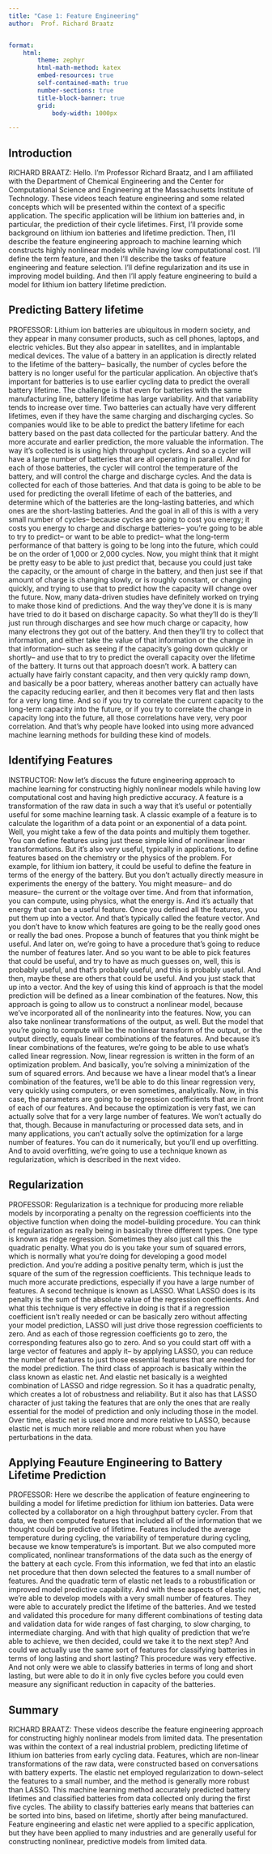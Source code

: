 ```yaml
---
title: "Case 1: Feature Engineering"
author:  Prof. Richard Braatz


format:
    html: 
        theme: zephyr
        html-math-method: katex
        embed-resources: true
        self-contained-math: true
        number-sections: true
        title-block-banner: true
        grid: 
            body-width: 1000px

---
```


## Introduction


RICHARD BRAATZ: Hello. I'm Professor Richard Braatz, and I am affiliated with the Department of Chemical Engineering and the Center for Computational Science and Engineering at the Massachusetts Institute of Technology. These videos teach feature engineering and some related concepts which will be presented within the context of a specific application. The specific application will be lithium ion batteries and, in particular, the prediction of their cycle lifetimes. First, I'll provide some background on lithium ion batteries and lifetime prediction. Then, I'll describe the feature engineering approach to machine learning which constructs highly nonlinear models while having low computational cost. I'll define the term feature, and then I'll describe the tasks of feature engineering and feature selection. I'll define regularization and its use in improving model building. And then I'll apply feature engineering to build a model for lithium ion battery lifetime prediction.

## Predicting Battery lifetime

PROFESSOR: Lithium ion batteries are ubiquitous in modern society, and they appear in many consumer products, such as cell phones, laptops, and electric vehicles. But they also appear in satellites, and in implantable medical devices. The value of a battery in an application is directly related to the lifetime of the battery-- basically, the number of cycles before the battery is no longer useful for the particular application. An objective that's important for batteries is to use earlier cycling data to predict the overall battery lifetime. The challenge is that even for batteries with the same manufacturing line, battery lifetime has large variability. And that variability tends to increase over time. Two batteries can actually have very different lifetimes, even if they have the same charging and discharging cycles. So companies would like to be able to predict the battery lifetime for each battery based on the past data collected for the particular battery. And the more accurate and earlier prediction, the more valuable the information. The way it's collected is is using high throughput cyclers. And so a cycler will have a large number of batteries that are all operating in parallel. And for each of those batteries, the cycler will control the temperature of the battery, and will control the charge and discharge cycles. And the data is collected for each of those batteries. And that data is going to be able to be used for predicting the overall lifetime of each of the batteries, and determine which of the batteries are the long-lasting batteries, and which ones are the short-lasting batteries. And the goal in all of this is with a very small number of cycles-- because cycles are going to cost you energy; it costs you energy to charge and discharge batteries-- you're going to be able to try to predict-- or want to be able to predict-- what the long-term performance of that battery is going to be long into the future, which could be on the order of 1,000 or 2,000 cycles. Now, you might think that it might be pretty easy to be able to just predict that, because you could just take the capacity, or the amount of charge in the battery, and then just see if that amount of charge is changing slowly, or is roughly constant, or changing quickly, and trying to use that to predict how the capacity will change over the future. Now, many data-driven studies have definitely worked on trying to make those kind of predictions. And the way they've done it is is many have tried to do it based on discharge capacity. So what they'll do is they'll just run through discharges and see how much charge or capacity, how many electrons they got out of the battery. And then they'll try to collect that information, and either take the value of that information or the change in that information-- such as seeing if the capacity's going down quickly or shortly-- and use that to try to predict the overall capacity over the lifetime of the battery. It turns out that approach doesn't work. A battery can actually have fairly constant capacity, and then very quickly ramp down, and basically be a poor battery, whereas another battery can actually have the capacity reducing earlier, and then it becomes very flat and then lasts for a very long time. And so if you try to correlate the current capacity to the long-term capacity into the future, or if you try to correlate the change in capacity long into the future, all those correlations have very, very poor correlation. And that's why people have looked into using more advanced machine learning methods for building these kind of models.

## Identifying Features


INSTRUCTOR: Now let's discuss the future engineering approach to machine learning for constructing highly nonlinear models while having low computational cost and having high predictive accuracy. A feature is a transformation of the raw data in such a way that it's useful or potentially useful for some machine learning task. A classic example of a feature is to calculate the logarithm of a data point or an exponential of a data point. Well, you might take a few of the data points and multiply them together. You can define features using just these simple kind of nonlinear linear transformations. But it's also very useful, typically in applications, to define features based on the chemistry or the physics of the problem. For example, for lithium ion battery, it could be useful to define the feature in terms of the energy of the battery. But you don't actually directly measure in experiments the energy of the battery. You might measure-- and do measure-- the current or the voltage over time. And from that information, you can compute, using physics, what the energy is. And it's actually that energy that can be a useful feature. Once you defined all the features, you put them up into a vector. And that's typically called the feature vector. And you don't have to know which features are going to be the really good ones or really the bad ones. Propose a bunch of features that you think might be useful. And later on, we're going to have a procedure that's going to reduce the number of features later. And so you want to be able to pick features that could be useful, and try to have as much guesses on, well, this is probably useful, and that's probably useful, and this is probably useful. And then, maybe these are others that could be useful. And you just stack that up into a vector. And the key of using this kind of approach is that the model prediction will be defined as a linear combination of the features. Now, this approach is going to allow us to construct a nonlinear model, because we've incorporated all of the nonlinearity into the features. Now, you can also take nonlinear transformations of the output, as well. But the model that you're going to compute will be the nonlinear transform of the output, or the output directly, equals linear combinations of the features. And because it's linear combinations of the features, we're going to be able to use what's called linear regression. Now, linear regression is written in the form of an optimization problem. And basically, you're solving a minimization of the sum of squared errors. And because we have a linear model that's a linear combination of the features, we'll be able to do this linear regression very, very quickly using computers, or even sometimes, analytically. Now, in this case, the parameters are going to be regression coefficients that are in front of each of our features. And because the optimization is very fast, we can actually solve that for a very large number of features. We won't actually do that, though. Because in manufacturing or processed data sets, and in many applications, you can't actually solve the optimization for a large number of features. You can do it numerically, but you'll end up overfitting. And to avoid overfitting, we're going to use a technique known as regularization, which is described in the next video.

## Regularization

PROFESSOR: Regularization is a technique for producing more reliable models by incorporating a penalty on the regression coefficients into the objective function when doing the model-building procedure. You can think of regularization as really being in basically three different types. One type is known as ridge regression. Sometimes they also just call this the quadratic penalty. What you do is you take your sum of squared errors, which is normally what you're doing for developing a good model prediction. And you're adding a positive penalty term, which is just the square of the sum of the regression coefficients. This technique leads to much more accurate predictions, especially if you have a large number of features. A second technique is known as LASSO. What LASSO does is its penalty is the sum of the absolute value of the regression coefficients. And what this technique is very effective in doing is that if a regression coefficient isn't really needed or can be basically zero without affecting your model prediction, LASSO will just drive those regression coefficients to zero. And as each of those regression coefficients go to zero, the corresponding features also go to zero. And so you could start off with a large vector of features and apply it-- by applying LASSO, you can reduce the number of features to just those essential features that are needed for the model prediction. The third class of approach is basically within the class known as elastic net. And elastic net basically is a weighted combination of LASSO and ridge regression. So it has a quadratic penalty, which creates a lot of robustness and reliability. But it also has that LASSO character of just taking the features that are only the ones that are really essential for the model of prediction and only including those in the model. Over time, elastic net is used more and more relative to LASSO, because elastic net is much more reliable and more robust when you have perturbations in the data.

## Applying Feauture Engineering to Battery Lifetime Prediction


PROFESSOR: Here we describe the application of feature engineering to building a model for lifetime prediction for lithium ion batteries. Data were collected by a collaborator on a high throughput battery cycler. From that data, we then computed features that included all of the information that we thought could be predictive of lifetime. Features included the average temperature during cycling, the variability of temperature during cycling, because we know temperature's is important. But we also computed more complicated, nonlinear transformations of the data such as the energy of the battery at each cycle. From this information, we fed that into an elastic net procedure that then down selected the features to a small number of features. And the quadratic term of elastic net leads to a robustification or improved model predictive capability. And with these aspects of elastic net, we're able to develop models with a very small number of features. They were able to accurately predict the lifetime of the batteries. And we tested and validated this procedure for many different combinations of testing data and validation data for wide ranges of fast charging, to slow charging, to intermediate charging. And with that high quality of prediction that we're able to achieve, we then decided, could we take it to the next step? And could we actually use the same sort of features for classifying batteries in terms of long lasting and short lasting? This procedure was very effective. And not only were we able to classify batteries in terms of long and short lasting, but were able to do it in only five cycles before you could even measure any significant reduction in capacity of the batteries.

## Summary

RICHARD BRAATZ: These videos describe the feature engineering approach for constructing highly nonlinear models from limited data. The presentation was within the context of a real industrial problem, predicting lifetime of lithium ion batteries from early cycling data. Features, which are non-linear transformations of the raw data, were constructed based on conversations with battery experts. The elastic net employed regularization to down-select the features to a small number, and the method is generally more robust than LASSO. This machine learning method accurately predicted battery lifetimes and classified batteries from data collected only during the first five cycles. The ability to classify batteries early means that batteries can be sorted into bins, based on lifetime, shortly after being manufactured. Feature engineering and elastic net were applied to a specific application, but they have been applied to many industries and are generally useful for constructing nonlinear, predictive models from limited data.